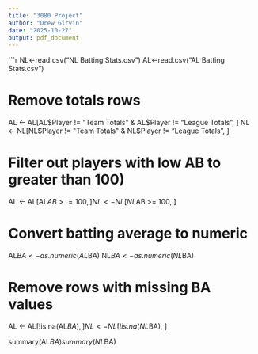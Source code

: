 ```yaml
---
title: "3080 Project"
author: "Drew Girvin"
date: "2025-10-27"
output: pdf_document
---
```


```r
NL<-read.csv("NL Batting Stats.csv")
AL<-read.csv("AL Batting Stats.csv")

# Remove totals rows
AL <- AL[AL$Player != "Team Totals" & AL$Player != "League Totals", ]
NL <- NL[NL$Player != "Team Totals" & NL$Player != "League Totals", ]

# Filter out players with low AB to greater than 100)
AL <- AL[AL$AB >= 100, ]
NL <- NL[NL$AB >= 100, ]

# Convert batting average to numeric
AL$BA <- as.numeric(AL$BA)
NL$BA <- as.numeric(NL$BA)

# Remove rows with missing BA values
AL <- AL[!is.na(AL$BA), ]
NL <- NL[!is.na(NL$BA), ]

summary(AL$BA)
summary(NL$BA)